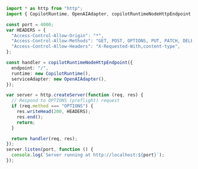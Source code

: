 
```ts 
import * as http from "http";
import { CopilotRuntime, OpenAIAdapter, copilotRuntimeNodeHttpEndpoint } from "@copilotkit/runtime";

const port = 4000;
var HEADERS = {
  "Access-Control-Allow-Origin": "*",
  "Access-Control-Allow-Methods": "GET, POST, OPTIONS, PUT, PATCH, DELETE",
  "Access-Control-Allow-Headers": "X-Requested-With,content-type",
};

const handler = copilotRuntimeNodeHttpEndpoint({
  endpoint: "/",
  runtime: new CopilotRuntime(),
  serviceAdapter: new OpenAIAdapter(),
});

var server = http.createServer(function (req, res) {
  // Respond to OPTIONS (preflight) request
  if (req.method === "OPTIONS") {
    res.writeHead(200, HEADERS);
    res.end();
    return;
  }

  return handler(req, res);
});
server.listen(port, function () {
  console.log(`Server running at http://localhost:${port}`);
});
```
      